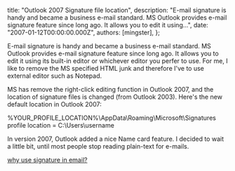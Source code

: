 
  title: "Outlook 2007 Signature file location",
  description: "E-mail signature is handy and became a business e-mail standard. MS Outlook provides e-mail signature feature since long ago. It allows you to edit it using...",
  date: "2007-01-12T00:00:00.000Z",
  authors: [mingster],
};

<p>E-mail signature is handy and became a business e-mail standard. MS Outlook provides e-mail signature feature since long ago. It allows you to edit it using its built-in editor or whichever editor you perfer to use. For me, I like to remove the MS specified HTML junk and therefore I've to use external editor such as Notepad.</p>
<p>MS has remove the right-click editing function in Outlook 2007, and the location of signature files is changed (from Outlook 2003). Here's the new default location in Outlook 2007:</p>
<p>%YOUR_PROFILE_LOCATION%\AppData\Roaming\Microsoft\Signatures<br />profile location = C:\Users\username</p>
<p>In version 2007, Outlook added a nice Name card feature. I decided to wait a little bit, until most people stop reading plain-text for e-mails.</p>
<p><a href="http://www.writersservices.com/www/t_email_sig.htm">why use signature in email?</a></p>
